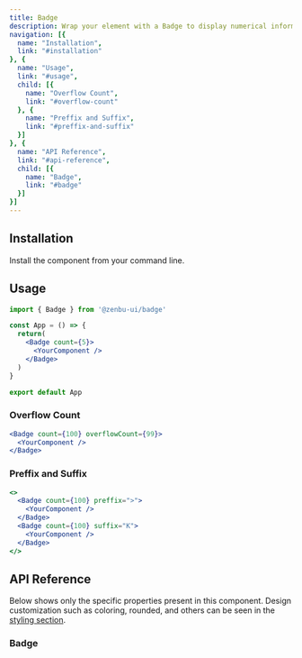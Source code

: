 ```yaml
---
title: Badge
description: Wrap your element with a Badge to display numerical information for a user.
navigation: [{
  name: "Installation",
  link: "#installation"
}, {
  name: "Usage",
  link: "#usage",
  child: [{
    name: "Overflow Count",
    link: "#overflow-count"
  }, {
    name: "Preffix and Suffix",
    link: "#preffix-and-suffix"
  }]
}, {
  name: "API Reference",
  link: "#api-reference",
  child: [{
    name: "Badge",
    link: "#badge"
  }]
}]
---
```


<PreviewBadge />

## Installation
Install the component from your command line.

<NpmInstall packageName="@zenbu-ui/badge" />

## Usage
```jsx
import { Badge } from '@zenbu-ui/badge'

const App = () => {
  return(
    <Badge count={5}>
      <YourComponent />
    </Badge>
  )
}

export default App
```

### Overflow Count
<PreviewBadgeOverflow />

```jsx
<Badge count={100} overflowCount={99}>
  <YourComponent />
</Badge>
```

### Preffix and Suffix
<PreviewBadgePreSuff />

```jsx
<>
  <Badge count={100} preffix=">">
    <YourComponent />
  </Badge>
  <Badge count={100} suffix="K">
    <YourComponent />
  </Badge>
</>
```

## API Reference
Below shows only the specific properties present in this component. Design customization such as coloring, rounded, and others can be seen in the [styling section](/docs/styling).

### Badge
<BadgeProps />
